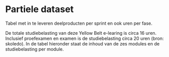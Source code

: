 # Partiele dataset

\newpage

Tabel met in te leveren deelproducten per sprint en ook uren per fase.

De totale studiebelasting van deze Yellow Belt e-learing is circa 16 uren. Inclusief proefexamen en examen is de studiebelasting circa 20 uren (bron: skoledo). In de tabel hieronder staat de inhoud van de zes modules en de studiebelasting per module.



